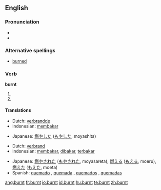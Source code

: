 ==English==

===Pronunciation===
*{{IPA|/'bʌrnt/}}
*{{audio|en-us-burnt.ogg|Audio (US)}}

===Alternative spellings===
*[[burned]]

===Verb===
'''burnt'''

# {{simple past of|[[burn]]}}
# {{past participle of|[[burn]]}}

====Translations====
{{trans-top|simple past of to burn}}
*Dutch: [[verbrandde]]
*Indonesian: [[bakar|membakar]]
{{trans-mid}}
*Japanese: [[燃やした]] ([[もやした]], moyashita)
{{trans-bottom}}

{{trans-top|past participle of to burn}}
*Dutch: [[verbrand]]
*Indonesian: [[bakar|membakar]], [[bakar|dibakar]], [[bakar|terbakar]]
{{trans-mid}}
*Japanese: [[燃やされた]] ([[もやされた]], moyasareta),  [[燃える]] ([[もえる]], moeru),  [[燃えた]] ([[もえた]], moeta)
*Spanish: [[quemado]] {{m}} {{s}}, [[quemada]] {{f}} {{s}}, [[quemados]] {{m}} {{p}}, [[quemadas]] {{f}} {{p}}
{{trans-bottom}}

[[ang:burnt]]
[[fr:burnt]]
[[io:burnt]]
[[id:burnt]]
[[hu:burnt]]
[[te:burnt]]
[[zh:burnt]]